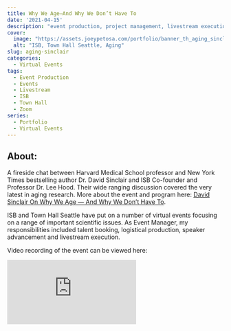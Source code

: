 ```yaml
---
title: Why We Age—And Why We Don’t Have To
date: '2021-04-15'
description: "event production, project management, livestream execution"
cover:
  image: "https://assets.joeypetosa.com/portfolio/banner_th_aging_sinclair.png"
  alt: "ISB, Town Hall Seattle, Aging"
slug: aging-sinclair
categories:
  - Virtual Events
tags:
  - Event Production
  - Events
  - Livestream
  - ISB
  - Town Hall
  - Zoom
series:
  - Portfolio
  - Virtual Events
---
```


## About:  
A fireside chat between Harvard Medical School professor and New York Times 
bestselling author Dr. David Sinclair and ISB Co-founder and Professor Dr. Lee 
Hood. Their wide ranging discussion covered the very latest in aging research. 
More about the event and program here: 
[David Sinclair On Why We Age — And Why We Don’t Have To](https://isbscience.org/news/2021/04/16/sinclair-aging/).  

ISB and Town Hall Seattle have put on a number of virtual events focusing on a 
range of important scientific issues. As Event Manager, my responsibilities
included talent booking, logistical production, speaker advancement and 
livestream execution.  

Video recording of the event can be viewed here:  


<div id="videocontainer">
  <div class="container">
  <iframe src="https://www.youtube-nocookie.com/embed/BRFqPSy48b4" title="YouTube video player" frameborder="0" allow="accelerometer; autoplay; clipboard-write; encrypted-media; gyroscope; picture-in-picture" allowfullscreen class="video">></iframe>
  </div>
</div>

